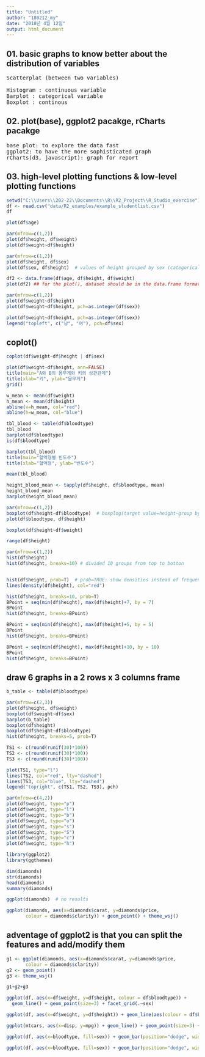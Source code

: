 ```yaml
---
title: "Untitled"
author: "180212_my"
date: "2018년 4월 12일"
output: html_document
---
```

## 01. basic graphs to know better about the distribution of variables
<pre>
Scatterplat (between two variables)

Histogram : continuous variable 
Barplot : categorical variable
Boxplot : continous
</pre>

## 02. plot(base), ggplot2 pacakge, rCharts pacakge
<pre>
base plot: to explore the data fast
ggplot2: to have the more sophisticated graph
rCharts(d3, javascript): graph for report 
</pre>

## 03. high-level plotting functions & low-level plotting functions

```r
setwd("C:\\Users\\202-22\\Documents\\R\\R2_Project\\R_Studio_exercise")
df <- read.csv("data/R2_examples/example_studentlist.csv")
df
```

```r
plot(df$age)
```

```r
par(mfrow=c(1,2))
plot(df$height, df$weight)
plot(df$weight~df$height)
```

```r
par(mfrow=c(1,2))
plot(df$height, df$sex)
plot(df$sex, df$height)  # values of height grouped by sex (categorical variables)
```

```r
df2 <- data.frame(df$age, df$height, df$weight) 
plot(df2) ## for the plot(), dataset should be in the data.frame format
```

```r
par(mfrow=c(1,2))
plot(df$weight~df$height)
plot(df$weight~df$height, pch=as.integer(df$sex))
```

```r
plot(df$weight~df$height, pch=as.integer(df$sex))
legend("topleft", c("남", "여"), pch=df$sex)
```

## coplot()

```r
coplot(df$weight~df$height | df$sex)
```

```r
plot(df$weight~df$height, ann=FALSE)
title(main="A와 B의 몸무게와 키의 상관관계")
title(xlab="키", ylab="몸무게")
grid()

w_mean <- mean(df$weight)
h_mean <- mean(df$height)
abline(v=h_mean, col="red")
abline(h=w_mean, col="blue")
```

```r
tbl_blood <- table(df$bloodtype)
tbl_blood
barplot(df$bloodtype)
is(df$bloodtype)

barplot(tbl_blood)
title(main="혈액형별 빈도수")
title(xlab="혈액형", ylab="빈도수")

```

```r
mean(tbl_blood) 

height_blood_mean <- tapply(df$height, df$bloodtype, mean)
height_blood_mean
barplot(height_blood_mean)
```

```r
par(mfrow=c(1,2))
boxplot(df$height~df$bloodtype)  # boxplog(target value=height~group by = bloodtype)
plot(df$bloodtype, df$height)
```

```r
boxplot(df$height~df$weight)
```

```r
range(df$height)

par(mfrow=c(1,2))
hist(df$height)
hist(df$height, breaks=10) # divided 10 groups from top to botton


hist(df$height, prob=T)  # prob=TRUE: show densities instead of frequencies
lines(density(df$height), col="red")
```

```r
hist(df$height, breaks=10, prob=T)
BPoint = seq(min(df$height), max(df$height)+7, by = 7)
BPoint
hist(df$height, breaks=BPoint)
```

```r
BPoint = seq(min(df$height), max(df$height)+5, by = 5)
BPoint
hist(df$height, breaks=BPoint)
```

```r
BPoint = seq(min(df$height), max(df$height)+10, by = 10)
BPoint
hist(df$height, breaks=BPoint)
```

## draw 6 graphs in a 2 rows x 3 columns frame

```r
b_table <- table(df$bloodtype)

par(mfrow=c(2,3))
plot(df$height, df$weight)
boxplot(df$weight~df$sex)
barplot(b_table)
boxplot(df$height)
boxplot(df$height~df$bloodtype)
hist(df$height, breaks=5, prob=T)

```

```r
TS1 <- c(round(runif(30)*100))
TS2 <- c(round(runif(30)*100))
TS3 <- c(round(runif(30)*100))

plot(TS1, type="l")
lines(TS2, col="red", lty="dashed")
lines(TS3, col="blue", lty="dashed")
legend("topright", c(TS1, TS2, TS3), pch)
```

```r
par(mfrow=c(4,2))
plot(df$weight, type="p")
plot(df$weight, type="l")
plot(df$weight, type="b")
plot(df$weight, type="o")
plot(df$weight, type="s")
plot(df$weight, type="S")
plot(df$weight, type="c")
plot(df$weight, type="h")


```

```r
library(ggplot2)
library(ggthemes)
```

```r
dim(diamonds)
str(diamonds)
head(diamonds)
summary(diamonds)
```

```r
ggplot(diamonds)  # no results

ggplot(diamonds, aes(x=diamonds$carat, y=diamonds$price,
       colour = diamonds$clarity)) + geom_point() + theme_wsj()
```
## adventage of ggplot2 is that you can split the features and add/modify them
```r
g1 <- ggplot(diamonds, aes(x=diamonds$carat, y=diamonds$price,
       colour = diamonds$clarity)) 
g2 <- geom_point()
g3 <- theme_wsj()

g1+g2+g3

```

```r
ggplot(df, aes(x=df$weight, y=df$height, colour = df$bloodtype)) +
  geom_line() + geom_point(size=3) + facet_grid(.~sex)
```

```r
ggplot(df, aes(x=df$weight, y=df$height)) + geom_line(aes(colour = df$bloodtype)) + geom_point(aes(colour = df$bloodtype, size=3)) + facet_grid(.~sex)
```

```r
ggplot(mtcars, aes(x=disp, y=mpg)) + geom_line() + geom_point(size=3) + facet_grid(.~gear)
```

```r
ggplot(df, aes(x=bloodtype, fill=sex)) + geom_bar(position="dodge", width=1) 
```

```r
ggplot(df, aes(x=bloodtype, fill=sex)) + geom_bar(position="dodge", width=1) 
```
